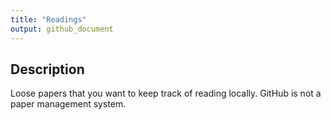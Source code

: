 ```yaml
---
title: "Readings"
output: github_document
---
```


## Description

Loose papers that you want to keep track of reading locally. GitHub is not a paper management system.

